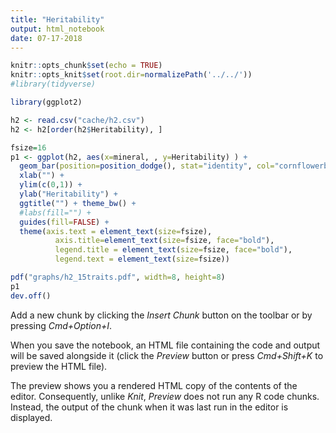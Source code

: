 ```yaml
---
title: "Heritability"
output: html_notebook
date: 07-17-2018
---
```


```r
knitr::opts_chunk$set(echo = TRUE) 
knitr::opts_knit$set(root.dir=normalizePath('../../')) 
#library(tidyverse)
```


```r
library(ggplot2)

h2 <- read.csv("cache/h2.csv")
h2 <- h2[order(h2$Heritability), ]

fsize=16
p1 <- ggplot(h2, aes(x=mineral, , y=Heritability) ) + 
  geom_bar(position=position_dodge(), stat="identity", col="cornflowerblue", fill="antiquewhite3") +
  xlab("") +
  ylim(c(0,1)) +
  ylab("Heritability") +
  ggtitle("") + theme_bw() +
  #labs(fill="") +
  guides(fill=FALSE) +
  theme(axis.text = element_text(size=fsize),
          axis.title=element_text(size=fsize, face="bold"),
          legend.title = element_text(size=fsize, face="bold"),
          legend.text = element_text(size=fsize))

pdf("graphs/h2_15traits.pdf", width=8, height=8)
p1
dev.off()
```

Add a new chunk by clicking the *Insert Chunk* button on the toolbar or by pressing *Cmd+Option+I*.

When you save the notebook, an HTML file containing the code and output will be saved alongside it (click the *Preview* button or press *Cmd+Shift+K* to preview the HTML file). 

The preview shows you a rendered HTML copy of the contents of the editor. Consequently, unlike *Knit*, *Preview* does not run any R code chunks. Instead, the output of the chunk when it was last run in the editor is displayed.

